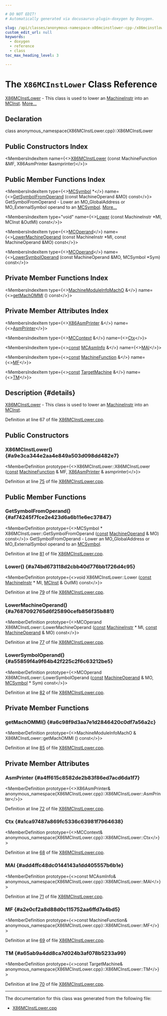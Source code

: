 ```yaml
---

# DO NOT EDIT!
# Automatically generated via docusaurus-plugin-doxygen by Doxygen.

slug: /api/classes/anonymous-namespace-x86mcinstlower-cpp-/x86mcinstlower
custom_edit_url: null
keywords:
  - doxygen
  - reference
  - class
toc_max_heading_level: 3

---
```





# The `X86MCInstLower` Class Reference

<DoxygenPage pluginConfig={pluginConfig}>

<a href="/docs/api/classes/anonymous-namespace-x86mcinstlower-cpp-/x86mcinstlower">X86MCInstLower</a> - This class is used to lower an <a href="/docs/api/classes/llvm/machineinstr">MachineInstr</a> into an <a href="/docs/api/classes/llvm/mcinst">MCInst</a>. <a href="#details">More...</a>

## Declaration

<CodeBlock>class anonymous_namespace{X86MCInstLower.cpp}::X86MCInstLower</CodeBlock>

## Public Constructors Index

<MembersIndex>

<MembersIndexItem
  name={<><a href="#a9e3ca344e2aa4e849a503d098dd482e7">X86MCInstLower</a> (const MachineFunction &amp;MF, X86AsmPrinter &amp;asmprinter)</>}>
</MembersIndexItem>

</MembersIndex>

## Public Member Functions Index

<MembersIndex>

<MembersIndexItem
  type={<><a href="/docs/api/classes/llvm/mcsymbol">MCSymbol</a> &#42;</>}
  name={<><a href="#af74245f7fce2e423d6a6b11e6ec37847">GetSymbolFromOperand</a> (const MachineOperand &amp;MO) const</>}>
GetSymbolFromOperand - Lower an MO&#95;GlobalAddress or MO&#95;ExternalSymbol operand to an <a href="/docs/api/classes/llvm/mcsymbol">MCSymbol</a>. <a href="#af74245f7fce2e423d6a6b11e6ec37847">More...</a>
</MembersIndexItem>

<MembersIndexItem
  type="void"
  name={<><a href="#a74bd673118d2cbb40d776bb1726d4c95">Lower</a> (const MachineInstr &#42;MI, MCInst &amp;OutMI) const</>}>
</MembersIndexItem>

<MembersIndexItem
  type={<><a href="/docs/api/classes/llvm/mcoperand">MCOperand</a></>}
  name={<><a href="#a7687092765d6f25890cefb856f35b881">LowerMachineOperand</a> (const MachineInstr &#42;MI, const MachineOperand &amp;MO) const</>}>
</MembersIndexItem>

<MembersIndexItem
  type={<><a href="/docs/api/classes/llvm/mcoperand">MCOperand</a></>}
  name={<><a href="#a55859f4a9f64b42f225c2f6c63212be5">LowerSymbolOperand</a> (const MachineOperand &amp;MO, MCSymbol &#42;Sym) const</>}>
</MembersIndexItem>

</MembersIndex>

## Private Member Functions Index

<MembersIndex>

<MembersIndexItem
  type={<><a href="/docs/api/classes/llvm/machinemoduleinfomacho">MachineModuleInfoMachO</a> &amp;</>}
  name={<><a href="#a6c98f9d3aa7e1d2846420c0df7a56a2c">getMachOMMI</a> () const</>}>
</MembersIndexItem>

</MembersIndex>

## Private Member Attributes Index

<MembersIndex>

<MembersIndexItem
  type={<><a href="/docs/api/classes/llvm/x86asmprinter">X86AsmPrinter</a> &amp;</>}
  name={<><a href="#a4ff615c8582de2b83f86ed7acd6da1f7">AsmPrinter</a></>}>
</MembersIndexItem>

<MembersIndexItem
  type={<><a href="/docs/api/classes/llvm/mccontext">MCContext</a> &amp;</>}
  name={<><a href="#a1ca97487a869fc5336c63981f7964638">Ctx</a></>}>
</MembersIndexItem>

<MembersIndexItem
  type={<><a href="/docs/api/files/lib/lib/target/lib/target/aarch64/aarch64promoteconstant-cpp/#a90f8350fecae261c25be85d38b451bff">const</a> <a href="/docs/api/classes/llvm/mcasminfo">MCAsmInfo</a> &amp;</>}
  name={<><a href="#add4ffc48dc0144143a1dd405557b6b1e">MAI</a></>}>
</MembersIndexItem>

<MembersIndexItem
  type={<><a href="/docs/api/files/lib/lib/target/lib/target/aarch64/aarch64promoteconstant-cpp/#a90f8350fecae261c25be85d38b451bff">const</a> <a href="/docs/api/classes/llvm/machinefunction">MachineFunction</a> &amp;</>}
  name={<><a href="#a2e0cf2a8d88d0c115752aa6ffd7a4bd5">MF</a></>}>
</MembersIndexItem>

<MembersIndexItem
  type={<><a href="/docs/api/files/lib/lib/target/lib/target/aarch64/aarch64promoteconstant-cpp/#a90f8350fecae261c25be85d38b451bff">const</a> <a href="/docs/api/classes/llvm/targetmachine">TargetMachine</a> &amp;</>}
  name={<><a href="#a65ab9a4dd8ca7d024b3af078b5233a99">TM</a></>}>
</MembersIndexItem>

</MembersIndex>

## Description {#details}

<a href="/docs/api/classes/anonymous-namespace-x86mcinstlower-cpp-/x86mcinstlower">X86MCInstLower</a> - This class is used to lower an <a href="/docs/api/classes/llvm/machineinstr">MachineInstr</a> into an <a href="/docs/api/classes/llvm/mcinst">MCInst</a>.

Definition at line 67 of file <a href="/docs/api/files/lib/lib/target/lib/target/x86/x86mcinstlower-cpp">X86MCInstLower.cpp</a>.

<SectionDefinition>

## Public Constructors

### X86MCInstLower() {#a9e3ca344e2aa4e849a503d098dd482e7}

<MemberDefinition
  prototype={<>X86MCInstLower::X86MCInstLower (<a href="/docs/api/files/lib/lib/target/lib/target/aarch64/aarch64promoteconstant-cpp/#a90f8350fecae261c25be85d38b451bff">const</a> <a href="/docs/api/classes/llvm/machinefunction">MachineFunction</a> &amp; MF, <a href="/docs/api/classes/llvm/x86asmprinter">X86AsmPrinter</a> &amp; asmprinter)</>}>

Definition at line <a href="/docs/api/files/lib/lib/target/lib/target/x86/x86mcinstlower-cpp/#l00075">75</a> of file <a href="/docs/api/files/lib/lib/target/lib/target/x86/x86mcinstlower-cpp">X86MCInstLower.cpp</a>.
</MemberDefinition>

</SectionDefinition>

<SectionDefinition>

## Public Member Functions

### GetSymbolFromOperand() {#af74245f7fce2e423d6a6b11e6ec37847}

<MemberDefinition
  prototype={<>MCSymbol &#42; X86MCInstLower::GetSymbolFromOperand (<a href="/docs/api/files/lib/lib/target/lib/target/aarch64/aarch64promoteconstant-cpp/#a90f8350fecae261c25be85d38b451bff">const</a> <a href="/docs/api/classes/llvm/machineoperand">MachineOperand</a> &amp; MO) const</>}>
GetSymbolFromOperand - Lower an MO&#95;GlobalAddress or MO&#95;ExternalSymbol operand to an <a href="/docs/api/classes/llvm/mcsymbol">MCSymbol</a>.

Definition at line <a href="/docs/api/files/lib/lib/target/lib/target/x86/x86mcinstlower-cpp/#l00081">81</a> of file <a href="/docs/api/files/lib/lib/target/lib/target/x86/x86mcinstlower-cpp">X86MCInstLower.cpp</a>.
</MemberDefinition>

### Lower() {#a74bd673118d2cbb40d776bb1726d4c95}

<MemberDefinition
  prototype={<>void X86MCInstLower::Lower (<a href="/docs/api/files/lib/lib/target/lib/target/aarch64/aarch64promoteconstant-cpp/#a90f8350fecae261c25be85d38b451bff">const</a> <a href="/docs/api/classes/llvm/machineinstr">MachineInstr</a> &#42; MI, <a href="/docs/api/classes/llvm/mcinst">MCInst</a> &amp; OutMI) const</>}>

Definition at line <a href="/docs/api/files/lib/lib/target/lib/target/x86/x86mcinstlower-cpp/#l00079">79</a> of file <a href="/docs/api/files/lib/lib/target/lib/target/x86/x86mcinstlower-cpp">X86MCInstLower.cpp</a>.
</MemberDefinition>

### LowerMachineOperand() {#a7687092765d6f25890cefb856f35b881}

<MemberDefinition
  prototype={<>MCOperand X86MCInstLower::LowerMachineOperand (<a href="/docs/api/files/lib/lib/target/lib/target/aarch64/aarch64promoteconstant-cpp/#a90f8350fecae261c25be85d38b451bff">const</a> <a href="/docs/api/classes/llvm/machineinstr">MachineInstr</a> &#42; MI, <a href="/docs/api/files/lib/lib/target/lib/target/aarch64/aarch64promoteconstant-cpp/#a90f8350fecae261c25be85d38b451bff">const</a> <a href="/docs/api/classes/llvm/machineoperand">MachineOperand</a> &amp; MO) const</>}>

Definition at line <a href="/docs/api/files/lib/lib/target/lib/target/x86/x86mcinstlower-cpp/#l00077">77</a> of file <a href="/docs/api/files/lib/lib/target/lib/target/x86/x86mcinstlower-cpp">X86MCInstLower.cpp</a>.
</MemberDefinition>

### LowerSymbolOperand() {#a55859f4a9f64b42f225c2f6c63212be5}

<MemberDefinition
  prototype={<>MCOperand X86MCInstLower::LowerSymbolOperand (<a href="/docs/api/files/lib/lib/target/lib/target/aarch64/aarch64promoteconstant-cpp/#a90f8350fecae261c25be85d38b451bff">const</a> <a href="/docs/api/classes/llvm/machineoperand">MachineOperand</a> &amp; MO, <a href="/docs/api/classes/llvm/mcsymbol">MCSymbol</a> &#42; Sym) const</>}>

Definition at line <a href="/docs/api/files/lib/lib/target/lib/target/x86/x86mcinstlower-cpp/#l00082">82</a> of file <a href="/docs/api/files/lib/lib/target/lib/target/x86/x86mcinstlower-cpp">X86MCInstLower.cpp</a>.
</MemberDefinition>

</SectionDefinition>

<SectionDefinition>

## Private Member Functions

### getMachOMMI() {#a6c98f9d3aa7e1d2846420c0df7a56a2c}

<MemberDefinition
  prototype={<>MachineModuleInfoMachO &amp; X86MCInstLower::getMachOMMI () const</>}>

Definition at line <a href="/docs/api/files/lib/lib/target/lib/target/x86/x86mcinstlower-cpp/#l00085">85</a> of file <a href="/docs/api/files/lib/lib/target/lib/target/x86/x86mcinstlower-cpp">X86MCInstLower.cpp</a>.
</MemberDefinition>

</SectionDefinition>

<SectionDefinition>

## Private Member Attributes

### AsmPrinter {#a4ff615c8582de2b83f86ed7acd6da1f7}

<MemberDefinition
  prototype={<>X86AsmPrinter&amp; anonymous&#95;namespace&#123;X86MCInstLower.cpp&#125;::X86MCInstLower::AsmPrinter</>}>

Definition at line <a href="/docs/api/files/lib/lib/target/lib/target/x86/x86mcinstlower-cpp/#l00072">72</a> of file <a href="/docs/api/files/lib/lib/target/lib/target/x86/x86mcinstlower-cpp">X86MCInstLower.cpp</a>.
</MemberDefinition>

### Ctx {#a1ca97487a869fc5336c63981f7964638}

<MemberDefinition
  prototype={<>MCContext&amp; anonymous&#95;namespace&#123;X86MCInstLower.cpp&#125;::X86MCInstLower::Ctx</>}>

Definition at line <a href="/docs/api/files/lib/lib/target/lib/target/x86/x86mcinstlower-cpp/#l00068">68</a> of file <a href="/docs/api/files/lib/lib/target/lib/target/x86/x86mcinstlower-cpp">X86MCInstLower.cpp</a>.
</MemberDefinition>

### MAI {#add4ffc48dc0144143a1dd405557b6b1e}

<MemberDefinition
  prototype={<>const MCAsmInfo&amp; anonymous&#95;namespace&#123;X86MCInstLower.cpp&#125;::X86MCInstLower::MAI</>}>

Definition at line <a href="/docs/api/files/lib/lib/target/lib/target/x86/x86mcinstlower-cpp/#l00071">71</a> of file <a href="/docs/api/files/lib/lib/target/lib/target/x86/x86mcinstlower-cpp">X86MCInstLower.cpp</a>.
</MemberDefinition>

### MF {#a2e0cf2a8d88d0c115752aa6ffd7a4bd5}

<MemberDefinition
  prototype={<>const MachineFunction&amp; anonymous&#95;namespace&#123;X86MCInstLower.cpp&#125;::X86MCInstLower::MF</>}>

Definition at line <a href="/docs/api/files/lib/lib/target/lib/target/x86/x86mcinstlower-cpp/#l00069">69</a> of file <a href="/docs/api/files/lib/lib/target/lib/target/x86/x86mcinstlower-cpp">X86MCInstLower.cpp</a>.
</MemberDefinition>

### TM {#a65ab9a4dd8ca7d024b3af078b5233a99}

<MemberDefinition
  prototype={<>const TargetMachine&amp; anonymous&#95;namespace&#123;X86MCInstLower.cpp&#125;::X86MCInstLower::TM</>}>

Definition at line <a href="/docs/api/files/lib/lib/target/lib/target/x86/x86mcinstlower-cpp/#l00070">70</a> of file <a href="/docs/api/files/lib/lib/target/lib/target/x86/x86mcinstlower-cpp">X86MCInstLower.cpp</a>.
</MemberDefinition>

</SectionDefinition>

<hr/>

The documentation for this class was generated from the following file:

<ul>
<li><a href="/docs/api/files/lib/lib/target/lib/target/x86/x86mcinstlower-cpp">X86MCInstLower.cpp</a></li>
</ul>

</DoxygenPage>
